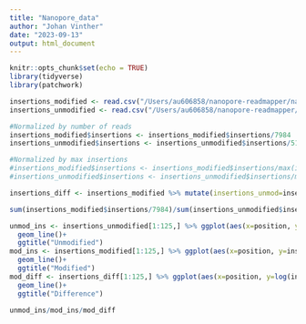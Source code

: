 ```yaml
---
title: "Nanopore_data"
author: "Johan Vinther"
date: "2023-09-13"
output: html_document
---
```


```r
knitr::opts_chunk$set(echo = TRUE)
library(tidyverse)
library(patchwork)
```

```r
insertions_modified <- read.csv("/Users/au606858/nanopore-readmapper/nanopore-readmapper/output/mod_insert.csv")
insertions_unmodified <- read.csv("/Users/au606858/nanopore-readmapper/nanopore-readmapper/output/unmod_insert.csv")

#Normalized by number of reads
insertions_modified$insertions <- insertions_modified$insertions/7984
insertions_unmodified$insertions <- insertions_unmodified$insertions/5183

#Normalized by max insertions
#insertions_modified$insertions <- insertions_modified$insertions/max(insertions_modified$insertions)
#insertions_unmodified$insertions <- insertions_unmodified$insertions/max(insertions_unmodified$insertions)

insertions_diff <- insertions_modified %>% mutate(insertions_unmod=insertions_unmodified$insertions) %>% mutate(ins_diff=insertions/insertions_unmod)

sum(insertions_modified$insertions/7984)/sum(insertions_unmodified$insertions/5183)
```

```r
unmod_ins <- insertions_unmodified[1:125,] %>% ggplot(aes(x=position, y=insertions))+
  geom_line()+
  ggtitle("Unmodified")
mod_ins <- insertions_modified[1:125,] %>% ggplot(aes(x=position, y=insertions))+
  geom_line()+
  ggtitle("Modified")
mod_diff <- insertions_diff[1:125,] %>% ggplot(aes(x=position, y=log(ins_diff)))+
  geom_line()+
  ggtitle("Difference")

unmod_ins/mod_ins/mod_diff
```

